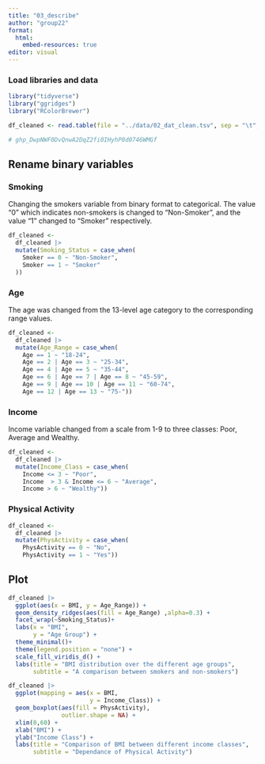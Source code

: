 ```yaml
---
title: "03_describe"
author: "group22"
format:
  html:
    embed-resources: true
editor: visual
---
```


### Load libraries and data

```r
library("tidyverse")
library("ggridges")
library("RColorBrewer")

df_cleaned <- read.table(file = "../data/02_dat_clean.tsv", sep = "\t", header = TRUE)

# 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
```

## Rename binary variables

### Smoking

Changing the smokers variable from binary format to categorical. The value "0" which indicates non-smokers is changed to "Non-Smoker", and the value "1" changed to "Smoker" respectively.

```r
df_cleaned <-
  df_cleaned |> 
  mutate(Smoking_Status = case_when(
    Smoker == 0 ~ "Non-Smoker",
    Smoker == 1 ~ "Smoker"
  ))
```

### Age

The age was changed from the 13-level age category to the corresponding range values.

```r
df_cleaned <-
  df_cleaned |> 
  mutate(Age_Range = case_when(
    Age == 1 ~ "18-24",
    Age == 2 | Age == 3 ~ "25-34",
    Age == 4 | Age == 5 ~ "35-44",
    Age == 6 | Age == 7 | Age == 8 ~ "45-59",
    Age == 9 | Age == 10 | Age == 11 ~ "60-74",
    Age == 12 | Age == 13 ~ "75-"))
```

### Income

Income variable changed from a scale from 1-9 to three classes: Poor, Average and Wealthy.

```r
df_cleaned <-
  df_cleaned |> 
  mutate(Income_Class = case_when(
    Income <= 3 ~ "Poor",
    Income  > 3 & Income <= 6 ~ "Average",
    Income > 6 ~ "Wealthy"))
```

### Physical Activity

```r
df_cleaned <-
  df_cleaned |> 
  mutate(PhysActivity = case_when(
    PhysActivity == 0 ~ "No",
    PhysActivity == 1 ~ "Yes"))
```

## Plot

```r
df_cleaned |> 
  ggplot(aes(x = BMI, y = Age_Range)) +
  geom_density_ridges(aes(fill = Age_Range) ,alpha=0.3) + 
  facet_wrap(~Smoking_Status)+
  labs(x = "BMI",
       y = "Age Group") +
  theme_minimal()+
  theme(legend.position = "none") +
  scale_fill_viridis_d() +
  labs(title = "BMI distribution over the different age groups", 
       subtitle = "A comparison between smokers and non-smokers")
```

```r
df_cleaned |> 
  ggplot(mapping = aes(x = BMI,
                       y = Income_Class)) +
  geom_boxplot(aes(fill = PhysActivity),
               outlier.shape = NA) +
  xlim(0,60) +
  xlab("BMI") +
  ylab("Income Class") +
  labs(title = "Comparison of BMI between different income classes", 
       subtitle = "Dependance of Physical Activity")
```
